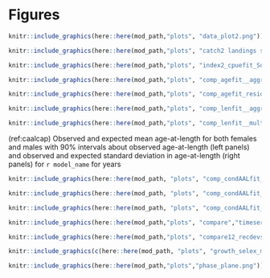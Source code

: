  

# Figures

```r
knitr::include_graphics(here::here(mod_path,"plots", "data_plot2.png"))
```

 

```r
knitr::include_graphics(here::here(mod_path,"plots", "catch2 landings stacked.png"))
```

 

```r
knitr::include_graphics(here::here(mod_path,"plots", "index2_cpuefit_Survey.png"))
```
 

```r
knitr::include_graphics(here::here(mod_path,"plots", "comp_agefit__aggregated_across_time.png"))
```

```r
knitr::include_graphics(here::here(mod_path,"plots", "comp_agefit_residsflt1mkt0.png"))
```

```r
knitr::include_graphics(here::here(mod_path,"plots", "comp_lenfit__aggregated_across_time.png"))
```

```r
knitr::include_graphics(here::here(mod_path,"plots", "comp_lenfit__multi-fleet_comparison.png"))
```

 
 
(ref:caalcap) Observed and expected mean age-at-length for both females and males with 90% intervals about observed age-at-length (left panels) and observed and expected standard deviation in age-at-length (right panels) for `r model_name` for years

```r
knitr::include_graphics(here::here(mod_path, "plots", "comp_condAALfit_Andre_plotsflt2mkt0_page5.png"))
```

```r
knitr::include_graphics(here::here(mod_path, "plots", "comp_condAALfit_Andre_plotsflt2mkt0_page6.png"))
```

```r
knitr::include_graphics(here::here(mod_path, "plots", "comp_condAALfit_Andre_plotsflt2mkt0_page7.png"))
```
 
 
 



```r
knitr::include_graphics(here::here(mod_path,"plots", "compare","timeseries_compare.png"))
```
 


```r
knitr::include_graphics(here::here(mod_path,"plots", "compare12_recdevs_uncertainty.png"))
```
 

```r
knitr::include_graphics(c(here::here(mod_path, "plots", "growth_selex_maturity.png")))
```


```r
knitr::include_graphics(here::here(mod_path,"plots","phase_plane.png"))
```
